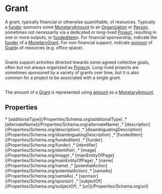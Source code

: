 # Grant

A grant, typically financial or otherwise quantifiable, of resources. Typically a <a class="localLink" href="/funder">funder</a> sponsors some <a class="localLink" href="/MonetaryAmount">MonetaryAmount</a> to an <a class="localLink" href="/Organization">Organization</a> or <a class="localLink" href="/Person">Person</a>,
    sometimes not necessarily via a dedicated or long-lived <a class="localLink" href="/Project">Project</a>, resulting in one or more outputs, or <a class="localLink" href="/fundedItem">fundedItem</a>s. For financial sponsorship, indicate the <a class="localLink" href="/funder">funder</a> of a <a class="localLink" href="/MonetaryGrant">MonetaryGrant</a>. For non-financial support, indicate <a class="localLink" href="/sponsor">sponsor</a> of <a class="localLink" href="/Grant">Grant</a>s of resources (e.g. office space).<br/><br/>

Grants support  activities directed towards some agreed collective goals, often but not always organized as <a class="localLink" href="/Project">Project</a>s. Long-lived projects are sometimes sponsored by a variety of grants over time, but it is also common for a project to be associated with a single grant.<br/><br/>

The amount of a <a class="localLink" href="/Grant">Grant</a> is represented using <a class="localLink" href="/amount">amount</a> as a <a class="localLink" href="/MonetaryAmount">MonetaryAmount</a>.

## Properties

<Grid>
* [additionalType](/Properties/Schema.org/additionalType)
,* [alternateName](/Properties/Schema.org/alternateName)
,* [description](/Properties/Schema.org/description)
,* [disambiguatingDescription](/Properties/Schema.org/disambiguatingDescription)
,* [fundedItem](/Properties/Schema.org/fundedItem)
,* [funder](/Properties/Schema.org/funder)
,* [identifier](/Properties/Schema.org/identifier)
,* [image](/Properties/Schema.org/image)
,* [mainEntityOfPage](/Properties/Schema.org/mainEntityOfPage)
,* [name](/Properties/Schema.org/name)
,* [potentialAction](/Properties/Schema.org/potentialAction)
,* [sameAs](/Properties/Schema.org/sameAs)
,* [sponsor](/Properties/Schema.org/sponsor)
,* [subjectOf](/Properties/Schema.org/subjectOf)
,* [url](/Properties/Schema.org/url)

</Grid>

